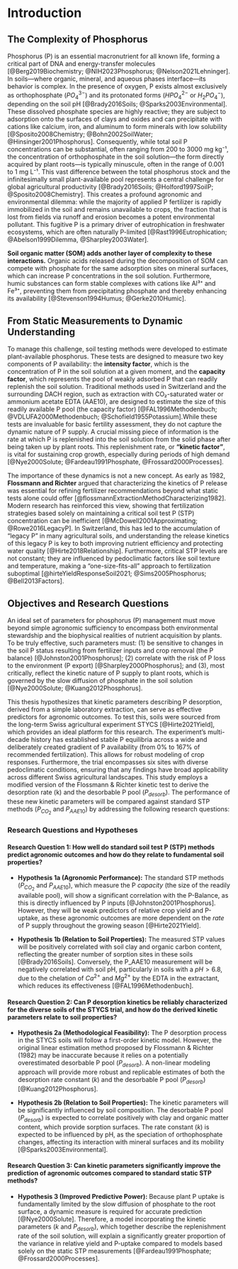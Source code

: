 # Introduction

## The Complexity of Phosphorus

Phosphorus (P) is an essential macronutrient for all known life, forming a critical part of DNA and energy-transfer molecules [@Berg2019Biochemistry; @NIH2023Phosphorus; @Nelson2021Lehninger]. In soils—where organic, mineral, and aqueous phases interface—its behavior is complex. In the presence of oxygen, P exists almost exclusively as orthophosphate ($PO_4^{3-}$) and its protonated forms ($HPO_4^{2-}$ or $H_2PO_4^{-}$), depending on the soil pH [@Brady2016Soils; @Sparks2003Environmental]. These dissolved phosphate species are highly reactive; they are subject to adsorption onto the surfaces of clays and oxides and can precipitate with cations like calcium, iron, and aluminum to form minerals with low solubility [@Sposito2008Chemistry; @Bohn2002SoilWater; @Hinsinger2001Phosphorus]. Consequently, while total soil P concentrations can be substantial, often ranging from 200 to 3000 mg kg⁻¹, the concentration of orthophosphate in the soil solution—the form directly acquired by plant roots—is typically minuscule, often in the range of 0.001 to 1 mg L⁻¹. This vast difference between the total phosphorus stock and the infinitesimally small plant-available pool represents a central challenge for global agricultural productivity [@Brady2016Soils; @Holford1997SoilP; @Sposito2008Chemistry]. This creates a profound agronomic and environmental dilemma: while the majority of applied P fertilizer is rapidly immobilized in the soil and remains unavailable to crops, the fraction that is lost from fields via runoff and erosion becomes a potent environmental pollutant. This fugitive P is a primary driver of eutrophication in freshwater ecosystems, which are often naturally P-limited [@Rast1996Eutrophication; @Abelson1999Dilemma, @Sharpley2003Water].

**Soil organic matter (SOM) adds another layer of complexity to these interactions.** Organic acids released during the decomposition of SOM can compete with phosphate for the same adsorption sites on mineral surfaces, which can increase P concentrations in the soil solution. Furthermore, humic substances can form stable complexes with cations like Al³⁺ and Fe³⁺, preventing them from precipitating phosphate and thereby enhancing its availability [@Stevenson1994Humus; @Gerke2010Humic].

## From Static Measurements to Dynamic Understanding

To manage this challenge, soil testing methods were developed to estimate plant-available phosphorus. These tests are designed to measure two key components of P availability: the **intensity factor**, which is the concentration of P in the soil solution at a given moment, and the **capacity factor**, which represents the pool of weakly adsorbed P that can readily replenish the soil solution. Traditional methods used in Switzerland and the surrounding DACH region, such as extraction with CO₂-saturated water or ammonium acetate EDTA (AAE10), are designed to estimate the size of this readily available P pool (the capacity factor) [@FAL1996Methodenbuch; @VDLUFA2000Methodenbuch; @Schofield1955Potassium].While these tests are invaluable for basic fertility assessment, they do not capture the dynamic nature of P supply. A crucial missing piece of information is the rate at which P is replenished into the soil solution from the solid phase after being taken up by plant roots. This replenishment rate, or **"kinetic factor"**, is vital for sustaining crop growth, especially during periods of high demand [@Nye2000Solute; @Fardeau1991Phosphate, @Frossard2000Processes].

The importance of these dynamics is not a new concept. As early as 1982, **Flossmann and Richter** argued that characterizing the kinetics of P release was essential for refining fertilizer recommendations beyond what static tests alone could offer [@flossmannExtractionMethodCharacterizing1982]. Modern research has reinforced this view, showing that fertilization strategies based solely on maintaining a critical soil test P (STP) concentration can be inefficient [@McDowell2001Approximating; @Rowe2016LegacyP]. In Switzerland, this has led to the accumulation of "legacy P" in many agricultural soils, and understanding the release kinetics of this legacy P is key to both improving nutrient efficiency and protecting water quality [@Hirte2018Relationship]. Furthermore, critical STP levels are not constant; they are influenced by pedoclimatic factors like soil texture and temperature, making a "one-size-fits-all" approach to fertilization suboptimal [@hirteYieldResponseSoil2021; @Sims2005Phosphorus; @Bell2013Factors].

## Objectives and Research Questions

An ideal set of parameters for phosphorus (P) management must move beyond simple agronomic sufficiency to encompass both environmental stewardship and the biophysical realities of nutrient acquisition by plants. To be truly effective, such parameters must: (1) be sensitive to changes in the soil P status resulting from fertilizer inputs and crop removal (the P balance) [@Johnston2001Phosphorus]; (2) correlate with the risk of P loss to the environment (P export) [@Sharpley2000Phosphorus]; and (3), most critically, reflect the kinetic nature of P supply to plant roots, which is governed by the slow diffusion of phosphate in the soil solution [@Nye2000Solute; @Kuang2012Phosphorus].

This thesis hypothesizes that kinetic parameters describing P desorption, derived from a simple laboratory extraction, can serve as effective predictors for agronomic outcomes. To test this, soils were sourced from the long-term Swiss agricultural experiment STYCS [@Hirte2021Yield], which provides an ideal platform for this research. The experiment's multi-decade history has established stable P equilibria across a wide and deliberately created gradient of P availability (from 0% to 167% of recommended fertilization). This allows for robust modeling of crop responses. Furthermore, the trial encompasses six sites with diverse pedoclimatic conditions, ensuring that any findings have broad applicability across different Swiss agricultural landscapes. This study employs a modified version of the Flossmann & Richter kinetic test to derive the desorption rate (k) and the desorbable P pool ($P_{desorb}$). The performance of these new kinetic parameters will be compared against standard STP methods ($P_{CO_2}$ and $P_{AAE10}$) by addressing the following research questions:

### Research Questions and Hypotheses

#### Research Question 1: How well do standard soil test P (STP) methods predict agronomic outcomes and how do they relate to fundamental soil properties?

-   **Hypothesis 1a (Agronomic Performance):** The standard STP methods ($P_{CO_2}$ and $P_{AAE10}$), which measure the P *capacity* (the size of the readily available pool), will show a significant correlation with the P-Balance, as this is directly influenced by P inputs [@Johnston2001Phosphorus]. However, they will be weak predictors of relative crop yield and P-uptake, as these agronomic outcomes are more dependent on the *rate* of P supply throughout the growing season [@Hirte2021Yield].

-   **Hypothesis 1b (Relation to Soil Properties):** The measured STP values will be positively correlated with soil clay and organic carbon content, reflecting the greater number of sorption sites in these soils [@Brady2016Soils]. Conversely, the P_AAE10 measurement will be negatively correlated with soil pH, particularly in soils with a $pH > 6.8$, due to the chelation of $Ca^{2+}$ and $Mg^{2+}$ by the EDTA in the extractant, which reduces its effectiveness [@FAL1996Methodenbuch].

#### Research Question 2: Can P desorption kinetics be reliably characterized for the diverse soils of the STYCS trial, and how do the derived kinetic parameters relate to soil properties?

-   **Hypothesis 2a (Methodological Feasibility):** The P desorption process in the STYCS soils will follow a first-order kinetic model. However, the original linear estimation method proposed by Flossmann & Richter (1982) may be inaccurate because it relies on a potentially overestimated desorbable P pool ($P_{desorb}$). A non-linear modeling approach will provide more robust and replicable estimates of both the desorption rate constant (*k*) and the desorbable P pool ($P_{desorb}$) [@Kuang2012Phosphorus].

-   **Hypothesis 2b (Relation to Soil Properties):** The kinetic parameters will be significantly influenced by soil composition. The desorbable P pool ($P_{desorb}$) is expected to correlate positively with clay and organic matter content, which provide sorption surfaces. The rate constant (*k*) is expected to be influenced by pH, as the speciation of orthophosphate changes, affecting its interaction with mineral surfaces and its mobility [@Sparks2003Environmental].

#### Research Question 3: Can kinetic parameters significantly improve the prediction of agronomic outcomes compared to standard static STP methods?

-   **Hypothesis 3 (Improved Predictive Power):** Because plant P uptake is fundamentally limited by the slow diffusion of phosphate to the root surface, a dynamic measure is required for accurate prediction [@Nye2000Solute]. Therefore, a model incorporating the kinetic parameters (*k* and $P_{desorb}$), which together describe the replenishment rate of the soil solution, will explain a significantly greater proportion of the variance in relative yield and P-uptake compared to models based solely on the static STP measurements [@Fardeau1991Phosphate; @Frossard2000Processes].
